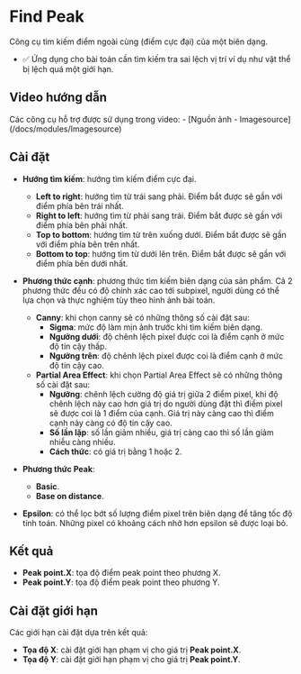 # Find Peak

Công cụ tìm kiếm điểm ngoài cùng (điểm cực đại) của một biên dạng.

- :white_check_mark: Ứng dụng cho bài toán cần tìm kiếm tra sai lệch vị trí ví dụ như vật thể bị lệch quá một giới hạn.

## Video hướng dẫn
<VideoPlayer url='/videos/find_peak/find_peak.mp4' youtubeUrl='https://www.youtube.com/watch?v=3l_1DAJ4mbQ' />
Các công cụ hỗ trợ được sử dụng trong video:
-   [Nguồn ảnh - Imagesource](/docs/modules/Imagesource)

## Cài đặt

-   **Hướng tìm kiếm**: hướng tìm kiếm điểm cực đại.
    -   **Left to right**: hướng tìm từ trái sang phải. Điểm bắt được sẽ gần với điểm phía bên trái nhất.
    -   **Right to left**: hướng tìm từ phải sang trái. Điểm bắt được sẽ gần với điểm phía bên phải nhất.
    -   **Top to bottom**: hướng tìm từ trên xuống dưới. Điểm bắt được sẽ gần với điểm phía bên trên nhất.
    -   **Bottom to top**: hướng tìm từ dưới lên trên. Điểm bắt được sẽ gần với điểm phía bên dưới nhất.
-   **Phương thức cạnh**: phương thức tìm kiếm biên dạng của sản phẩm. Cả 2 phương thức đều có độ chính xác cao tới subpixel, người dùng có thể lựa chọn và thực nghiệm tùy theo hình ảnh bài toán.
    - **Canny**: khi chọn canny sẽ có những thông số cài đặt sau:
        -   **Sigma**: mức độ làm mịn ảnh trước khi tìm kiếm biên dạng.
        -   **Ngưỡng dưới**: độ chênh lệch pixel được coi là điểm cạnh ở mức độ tin cậy thấp.
        -   **Ngưỡng trên**: độ chênh lệch pixel được coi là điểm cạnh ở mức độ tin cậy cao.
    - **Partial Area Effect**: khi chọn Partial Area Effect sẽ có những thông số cài đặt sau:
        -   **Ngưỡng**: chênh lệch cường độ giá trị giữa 2 điểm pixel, khi độ chênh lệch này cao hơn giá trị do người dùng đặt thì điểm pixel sẽ được coi là 1 điểm của cạnh. Giá trị này càng cao thì điểm cạnh này càng có độ tin cậy cao.
        -   **Số lần lặp**: số lần giảm nhiểu, giá trị càng cao thì số lần giảm nhiễu càng nhiều.
        -   **Cách thức**: có giá trị bằng 1 hoặc 2.
-   **Phương thức Peak**: 
    -   **Basic**.
    -   **Base on distance**.

-   **Epsilon**: có thể lọc bớt số lượng điểm pixel trên biên dạng để tăng tốc độ tính toán. Những pixel có khoảng cách nhở hơn epsilon sẽ được loại bỏ.

## Kết quả

-   **Peak point.X**: tọa độ điểm peak point theo phương X.
-   **Peak point.Y**: tọa độ điểm peak point theo phương Y.

## Cài đặt giới hạn
Các giới hạn cài đặt dựa trên kết quả:
-   **Tọa độ X**: cài đặt giới hạn phạm vị cho giá trị **Peak point.X**.
-   **Tọa độ Y**: cài đặt giới hạn phạm vị cho giá trị **Peak point.Y**.